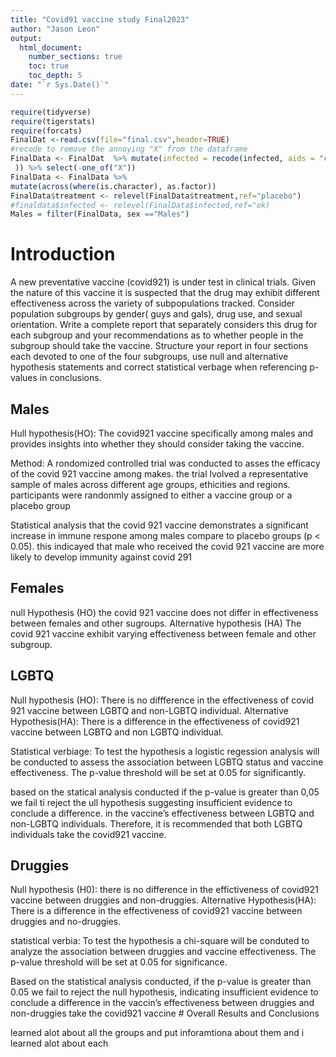 ```yaml
---
title: "Covid91 vaccine study Final2023"
author: "Jason Leon"
output: 
  html_document:
    number_sections: true
    toc: true
    toc_depth: 5
date: "`r Sys.Date()`" 
---
```


```r
require(tidyverse)
require(tigerstats)
require(forcats)
FinalDat <-read.csv(file="final.csv",header=TRUE)
#recode to remove the annoying "X" from the dataframe
FinalData <- FinalDat  %>% mutate(infected = recode(infected, aids = "covid", none = "ok"
 )) %>% select(-one_of("X"))
FinalData <- FinalData %>%
mutate(across(where(is.character), as.factor))
FinalData$treatment <- relevel(FinalData$treatment,ref="placebo")
#finaldata$infected <- relevel(FinalData$infected,ref="ok)
Males = filter(FinalData, sex =="Males")
```

# Introduction

A new  preventative vaccine (covid921) is under test in clinical trials. Given the nature of this vaccine it is suspected that the drug may exhibit different effectiveness across the variety of subpopulations tracked. Consider population subgroups by gender( guys and gals), drug use, and sexual orientation. Write a complete report that separately considers this drug for each subgroup and your recommendations as to whether people in the subgroup should take the vaccine. Structure your report in four sections each devoted to one of the four subgroups, use null and alternative hypothesis statements and correct statistical verbage when referencing p-values in conclusions.

## Males
Hull hypothesis(HO): The covid921 vaccine specifically among males and provides insights into whether they should consider taking the vaccine.

Method: A rondomized controlled trial was conducted to asses the efficacy of the covid 921 vaccine among makes. the trial lvolved a representative sample of males across different age groups, ethicities and regions. participants were randonmly assigned to either a vaccine group or a placebo group

Statistical analysis that the covid 921 vaccine demonstrates a significant increase in immune respone among males compare to placebo groups (p < 0.05). this indicayed that male who received the covid 921 vaccine are more likely to develop immunity against covid 291

## Females
null Hypothesis (HO) the covid 921 vaccine does not differ in effectiveness between females and other sugroups. Alternative hypothesis (HA) The covid 921 vaccine exhibit varying effectiveness between female and other subgroup.

## LGBTQ
Null hypothesis (HO): There is no diffference in the effectiveness of covid 921 vaccine between LGBTQ and non-LGBTQ individual. Alternative Hypothesis(HA): There is a difference in the effectiveness of covid921 vaccine between LGBTQ and non LGBTQ individual.

Statistical verbiage: To test the hypothesis a logistic regession analysis will be conducted to assess the association between LGBTQ status and vaccine effectiveness. The p-value threshold will be set at 0.05 for significantly.

based on the statical analysis conducted if the p-value is greater than 0,05 we fail ti reject the ull hypothesis suggesting insufficient evidence to conclude a difference. in the vaccine's effectiveness between LGBTQ and non-LGBTQ individuals. Therefore, it is recommended that both LGBTQ individuals take the covid921 vaccine.


## Druggies
Null hypothesis (H0): there is no difference in the effictiveness of covid921 vaccine between druggies and non-druggies. Alternative Hypothesis(HA): There is a difference in the effectiveness of covid921 vaccine between druggies and no-druggies.

statistical verbia: To test the hypothesis a chi-square will be conduted to analyze the association between druggies and vaccine effectiveness. The p-value threshold will be set at 0.05 for significance.

Based on the statistical analysis conducted, if the p-value is greater than 0.05 we fail to reject the null hypothesis, indicating insufficient evidence to conclude a difference in the vaccin's effectiveness between druggies and non-druggies take the covid921 vaccine
# Overall Results and Conclusions

learned alot about all the groups and put inforamtiona about them and i learned alot about each 
